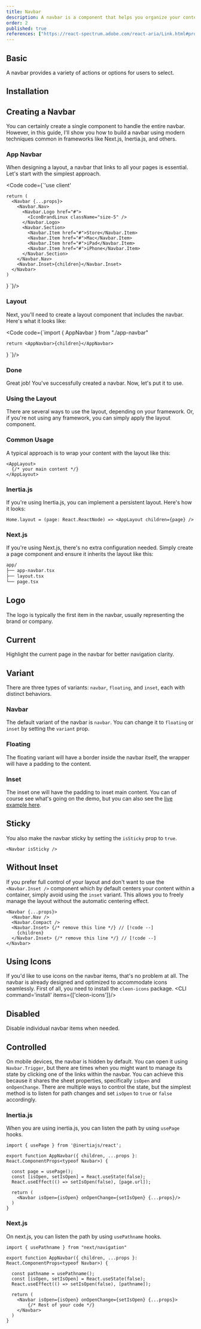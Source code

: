 ```yaml
---
title: Navbar
description: A navbar is a component that helps you organize your content and navigation in a consistent way.
order: 2
published: true
references: ["https://react-spectrum.adobe.com/react-aria/Link.html#props"]
---
```


## Basic
A navbar provides a variety of actions or options for users to select.
<Block component="blocks/navbar/navbar-basic-demo" />

## Installation
<Install component='navbar' />

## Creating a Navbar
You can certainly create a single component to handle the entire navbar. However, in this guide, I'll show you how to build a navbar using modern techniques common in frameworks like Next.js, Inertia.js, and others.

### App Navbar
When designing a layout, a navbar that links to all your pages is essential. Let's start with the simplest approach.

<Code code={`'use client'


    return (
      <Navbar {...props}>
        <Navbar.Nav>
          <Navbar.Logo href="#">
            <IconBrandLinux className="size-5" />
          </Navbar.Logo>
          <Navbar.Section>
            <Navbar.Item href="#">Store</Navbar.Item>
            <Navbar.Item href="#">Mac</Navbar.Item>
            <Navbar.Item href="#">iPad</Navbar.Item>
            <Navbar.Item href="#">iPhone</Navbar.Item>
          </Navbar.Section>
        </Navbar.Nav>
        <Navbar.Inset>{children}</Navbar.Inset>
      </Navbar>
    )
  }
  `}/>

### Layout
Next, you'll need to create a layout component that includes the navbar. Here's what it looks like:

<Code code={`import { AppNavbar } from "./app-navbar"

    return <AppNavbar>{children}</AppNavbar>
  }
`}/>

### Done
Great job! You've successfully created a navbar. Now, let's put it to use.
<Block component="blocks/navbar/navbar-creating-demo" />

### Using the Layout
There are several ways to use the layout, depending on your framework. Or, if you're not using any framework, you can simply apply the layout component.

### Common Usage
A typical approach is to wrap your content with the layout like this:

```tsx
<AppLayout>
  {/* your main content */}
</AppLayout>
```

### Inertia.js
If you're using Inertia.js, you can implement a persistent layout. Here's how it looks:

```tsx
Home.layout = (page: React.ReactNode) => <AppLayout children={page} />
```

### Next.js
If you're using Next.js, there's no extra configuration needed. Simply create a page component and ensure it inherits the layout like this:

```bash
app/
├── app-navbar.tsx
├── layout.tsx
└── page.tsx
```

## Logo
The logo is typically the first item in the navbar, usually representing the brand or company.
<Block component="blocks/navbar/navbar-logo-demo" />

## Current
Highlight the current page in the navbar for better navigation clarity.
<Block component="blocks/navbar/navbar-current-demo" />

## Variant
There are three types of variants: `navbar`, `floating`, and `inset`, each with distinct behaviors.

### Navbar
The default variant of the navbar is `navbar`. You can change it to `floating` or `inset` by setting the `variant` prop.
<Block component="blocks/navbar/navbar-basic-demo" />

### Floating
The floating variant will have a border inside the navbar itself, the wrapper will have a padding to the content.
<Block component="blocks/navbar/navbar-floating-demo" />

### Inset
The inset one will have the padding to inset main content. You can of course see what's going on the demo, but you can also see the [live example here](/blocks/navbar/navbar-03).
<Block component="blocks/navbar/navbar-inset-demo" />

## Sticky
You also make the navbar sticky by setting the `isSticky` prop to `true`.

```tsx
<Navbar isSticky />
```

## Without Inset
If you prefer full control of your layout and don't want to use the `<Navbar.Inset />` component which by default centers your content within a container, simply avoid using the `inset` variant. This allows you to freely manage the layout without the automatic centering effect.

```tsx
<Navbar {...props}>
  <Navbar.Nav />
  <Navbar.Compact />
  <Navbar.Inset> {/* remove this line */} // [!code --]
    {children}
  </Navbar.Inset> {/* remove this line */} // [!code --]
</Navbar>
```

## Using Icons
If you'd like to use icons on the navbar items, that's no problem at all. The navbar is already designed and optimized to accommodate icons seamlessly. First of all, you need to install the `cleon-icons` package.
<CLI command='install' items={['cleon-icons']}/>
<Block component="blocks/navbar/navbar-icon-demo" />

## Disabled
Disable individual navbar items when needed.
<Block component="blocks/navbar/navbar-disabled-demo" />

## Controlled
On mobile devices, the navbar is hidden by default. You can open it using `Navbar.Trigger`, but there are times when you might want to manage its state by clicking one of the links within the navbar. You can achieve this because it shares the sheet properties, specifically `isOpen` and `onOpenChange`. There are multiple ways to control the state, but the simplest method is to listen for path changes and set `isOpen` to `true` or `false` accordingly.

### Inertia.js
When you are using inertia.js, you can listen the path by using `usePage` hooks.

```tsx
import { usePage } from '@inertiajs/react';

export function AppNavbar({ children, ...props }: React.ComponentProps<typeof Navbar>) {

  const page = usePage();
  const [isOpen, setIsOpen] = React.useState(false);
  React.useEffect(() => setIsOpen(false), [page.url]);

  return (
    <Navbar isOpen={isOpen} onOpenChange={setIsOpen} {...props}/>
  )
}
```

### Next.js
On next.js, you can listen the path by using `usePathname` hooks.

```tsx
import { usePathname } from "next/navigation"

export function AppNavbar({ children, ...props }: React.ComponentProps<typeof Navbar>) {

  const pathname = usePathname();
  const [isOpen, setIsOpen] = React.useState(false);
  React.useEffect(() => setIsOpen(false), [pathname]);

  return (
    <Navbar isOpen={isOpen} onOpenChange={setIsOpen} {...props}>
        {/* Rest of your code */}
    </Navbar>
  )
}
```
